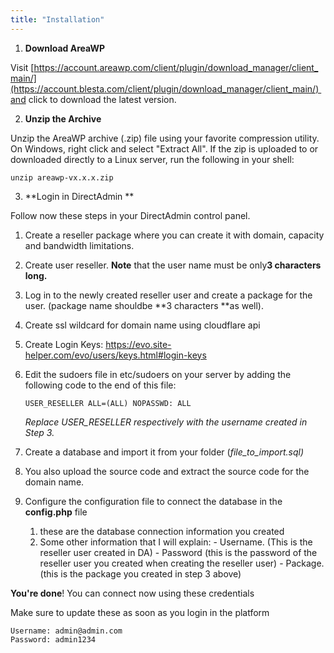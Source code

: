 ```yaml
---
title: "Installation"
---
```


1. **Download AreaWP**

Visit [https://account.areawp.com/client/plugin/download_manager/client_main/](https://account.blesta.com/client/plugin/download_manager/client_main/) and click to download the latest version.

2. **Unzip the Archive**

Unzip the AreaWP archive (.zip) file using your favorite compression utility. On Windows, right click and select "Extract All". If the zip is uploaded to or downloaded directly to a Linux server, run the following in your shell:

```
unzip areawp-vx.x.x.zip
```

3. \*\*Login in DirectAdmin \*\*

Follow now these steps in your DirectAdmin control panel.

1. Create a reseller package where you can create it with domain, capacity and bandwidth limitations.
2. Create user reseller. **Note** that the user name must be only**3 characters long.**
3. Log in to the newly created reseller user and create a package for the user. (package name shouldbe \*\*3 characters \*\*as well).
4. Create ssl wildcard for domain name using cloudflare api
5. Create Login Keys: https://evo.site-helper.com/evo/users/keys.html#login-keys
6. Edit the sudoers file in etc/sudoers on your server by adding the following code to the end of this file:

   ```
   USER_RESELLER ALL=(ALL) NOPASSWD: ALL
   ```

   _Replace USER_RESELLER respectively with the username created in Step 3._
7. Create a database and import it from your folder (_file_to_import.sql)_
8. You also upload the source code and extract the source code for the domain name.
9. Configure the configuration file to connect the database in the **config.php** file
   1. these are the database connection information you created
   2. Some other information that I will explain: - Username. (This is the reseller user created in DA) - Password (this is the password of the reseller user you created when creating the reseller user) - Package. (this is the package you created in step 3 above)

**You're done**\! You can connect now using these credentials

<Warning>
  Make sure to update these as soon as you login in the platform
</Warning>

```
Username: admin@admin.com
Password: admin1234
```